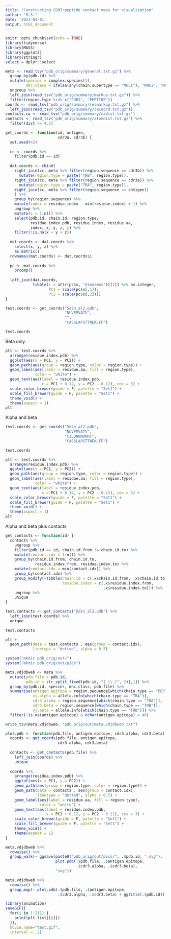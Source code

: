 ```yaml
---
title: "Constructing CDR3:peptide contact maps for visualization"
author: "M.S."
date: '2023-03-01'
output: html_document
---
```


```r
knitr::opts_chunk$set(echo = TRUE)
library(tidyverse)
library(MASS)
library(ggplot2)
library(stringr)
select = dplyr::select
```

```r
meta <- read_tsv("pdb_orig/summary/general.txt.gz") %>%
  group_by(pdb.id) %>%
  mutate(species = complex.species[1], 
         mhc.class = ifelse(any(chain.supertype == "MHCI"), "MHCI", "MHCII")) %>%
  ungroup %>%
  left_join(read_tsv("pdb_orig/summary/markup.txt.gz")) %>%
  filter(region.type %in% c("CDR3", "PEPTIDE"))
coords <- read_tsv("pdb_orig/summary/resmarkup.txt.gz") %>%
  left_join(read_tsv("pdb_orig/summary/cacoord.txt.gz"))
contacts.ca <- read_tsv("pdb_orig/summary/cadist.txt.gz")
contacts <- read_tsv("pdb_orig/summary/atomdist.txt.gz") %>%
  filter(dist <= 4.5)
```

```r
get_coords <- function(id, antigen,
                       cdr3a, cdr3b) {
  set.seed(42)
  
  cc <- coords %>%
    filter(pdb.id == id)
  
  dat.coords <- rbind(
    right_join(cc, meta %>% filter(region.sequence == cdr3b)) %>%
      mutate(region.type = paste("TRB", region.type)),
    right_join(cc, meta %>% filter(region.sequence == cdr3a)) %>%
      mutate(region.type = paste("TRA", region.type)),
    right_join(cc, meta %>% filter(region.sequence == antigen))
    ) %>%
    group_by(region.sequence) %>%
    mutate(index = residue.index - min(residue.index) + 1) %>%
    ungroup %>%
    mutate(i = 1:n()) %>%
    select(pdb.id, chain.id, region.type, 
           residue.index.pdb, residue.index, residue.aa, 
           index, x, y, z, i) %>%
    filter(!is.na(x + y + z))
  
  mat.coords <- dat.coords %>%
    select(x, y, z) %>%
    as.matrix()
  rownames(mat.coords) <- dat.coords$i
  
  pc <- mat.coords %>%
    prcomp()
  
  left_join(dat.coords,
            tibble(i = attr(pc$x, "dimnames")[[1]] %>% as.integer,
                   PC1 = scale(pc$x[,1]), 
                   PC2 = scale(pc$x[,2])))
}

test.coords <- get_coords("5d2n_al2.pdb",
                          "NLVPMVATV",
                          "",
                          "CASSLAPGTTNEKLFF")

test.coords
```

Beta only

```r
plt <- test.coords %>%
  arrange(residue.index.pdb) %>%
  ggplot(aes(x = PC1, y = PC2)) +
  geom_path(aes(group = region.type, color = region.type)) +
  geom_label(aes(label = residue.aa, fill = region.type),
             color = "white") +
  geom_text(aes(label = residue.index.pdb,
                x = PC1 + 0.12, y = PC2 - 0.12), cex = 3) +
  scale_color_brewer(guide = F, palette = "Set1") +
  scale_fill_brewer(guide = F, palette = "Set1") +
  theme_void() +
  theme(aspect = 1)
plt
```

Alpha and beta

```r
test.coords <- get_coords("5d2n_al2.pdb",
                          "NLVPMVATV",
                          "CILDNNNDMRF",
                          "CASSLAPGTTNEKLFF")

test.coords

plt <- test.coords %>%
  arrange(residue.index.pdb) %>%
  ggplot(aes(x = PC1, y = PC2)) +
  geom_path(aes(group = region.type, color = region.type)) +
  geom_label(aes(label = residue.aa, fill = region.type),
             color = "white") +
  geom_text(aes(label = residue.index.pdb,
                x = PC1 + 0.12, y = PC2 - 0.12), cex = 3) +
  scale_color_brewer(guide = F, palette = "Set1") +
  scale_fill_brewer(guide = F, palette = "Set1") +
  theme_void() +
  theme(aspect = 1)
plt
```

Alpha and beta plus contacts

```r
get_contacts <- function(id) {
  contacts %>%
    ungroup %>%
    filter(pdb.id == id, chain.id.from != chain.id.to) %>%
    mutate(contact.idx = 1:n()) %>%
    group_by(chain.id.from, chain.id.to,
             residue.index.from, residue.index.to) %>%
    mutate(contact.idx = min(contact.idx)) %>%
    group_by(contact.idx) %>%
    group_modify(~tibble(chain.id = c(.x$chain.id.from, .x$chain.id.to),
                         residue.index = c(.x$residue.index.from, 
                                           .x$residue.index.to))) %>%
    ungroup %>%
    unique
}

test.contacts <- get_contacts("5d2n_al2.pdb") %>% 
  left_join(test.coords) %>%
  unique
  
test.contacts

plt +
  geom_path(data = test.contacts , aes(group = contact.idx),
            linetype = "dotted", alpha = 0.5)
```

```r
system("mkdir pdb_orig/out/")
system("mkdir pdb_orig/out/pics")
```

```r
meta.vdjdbweb <- meta %>%
  mutate(pdb.file = pdb.id,
         pdb.id = str_split_fixed(pdb.id, "[_\\.]", 2)[,1]) %>%
  group_by(pdb.id, species, mhc.class, pdb.file) %>%
  summarise(antigen.epitope = region.sequence[which(chain.type == "PEPTIDE")],
            vj.alpha = allele.info[which(chain.type == "TRA")],
            cdr3.alpha = region.sequence[which(chain.type == "TRA")],
            cdr3.beta = region.sequence[which(chain.type == "TRB")],
            vj.beta = allele.info[which(chain.type == "TRB")]) %>%
  filter(!is.na(antigen.epitope) & nchar(antigen.epitope) < 40)

write_tsv(meta.vdjdbweb, "pdb_orig/out/meta.vdjdbweb.txt")
```

```r
plot.pdb <- function(pdb.file, antigen.epitope, cdr3.alpha, cdr3.beta) {
  coords <- get_coords(pdb.file, antigen.epitope, 
                       cdr3.alpha, cdr3.beta) 
  
  contacts <- get_contacts(pdb.file) %>% 
    left_join(coords) %>%
    unique
  
  coords %>%
    arrange(residue.index.pdb) %>%
    ggplot(aes(x = PC1, y = PC2)) +
    geom_path(aes(group = region.type, color = region.type)) +
    geom_path(data = contacts , aes(group = contact.idx),
              linetype = "dotted", alpha = 0.5) +
    geom_label(aes(label = residue.aa, fill = region.type),
               color = "white") +
    geom_text(aes(label = residue.index.pdb,
                  x = PC1 + 0.12, y = PC2 - 0.12), cex = 3) +
    scale_color_brewer(guide = F, palette = "Set1") +
    scale_fill_brewer(guide = F, palette = "Set1") +
    theme_void() +
    theme(aspect = 1)
}

meta.vdjdbweb %>%
  rowwise() %>%
  group_walk(~ ggsave(paste0("pdb_orig/out/pics/", .$pdb.id, ".svg"),
                      plot.pdb(.$pdb.file, .$antigen.epitope,
                               .$cdr3.alpha, .$cdr3.beta), 
                      "svg"))
```

```r
meta.vdjdbweb %>%
  rowwise() %>%
  group_map(~ plot.pdb(.$pdb.file, .$antigen.epitope,
                       .$cdr3.alpha, .$cdr3.beta) + ggtitle(.$pdb.id)) -> plt.list
```

```r
library(animation)
saveGIF({
  for(i in 1:211) {
    print(plt.list[[i]])
  }}, 
  movie.name="test.gif",
  interval = .2)
```